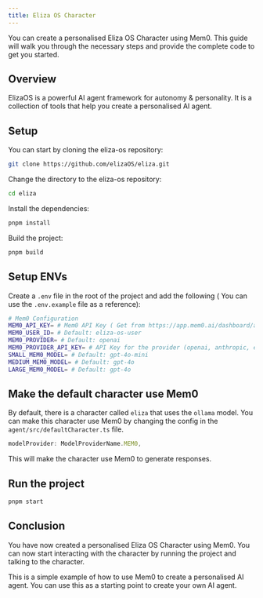 ```yaml
---
title: Eliza OS Character
---
```


You can create a personalised Eliza OS Character using Mem0. This guide will walk you through the necessary steps and provide the complete code to get you started.

## Overview

ElizaOS is a powerful AI agent framework for autonomy & personality. It is a collection of tools that help you create a personalised AI agent.

## Setup
You can start by cloning the eliza-os repository:

```bash
git clone https://github.com/elizaOS/eliza.git
```

Change the directory to the eliza-os repository:

```bash
cd eliza
```

Install the dependencies:

```bash
pnpm install
```

Build the project:

```bash
pnpm build
```

## Setup ENVs

Create a `.env` file in the root of the project and add the following ( You can use the `.env.example` file as a reference):

```bash
# Mem0 Configuration
MEM0_API_KEY= # Mem0 API Key ( Get from https://app.mem0.ai/dashboard/api-keys )
MEM0_USER_ID= # Default: eliza-os-user
MEM0_PROVIDER= # Default: openai
MEM0_PROVIDER_API_KEY= # API Key for the provider (openai, anthropic, etc.)
SMALL_MEM0_MODEL= # Default: gpt-4o-mini
MEDIUM_MEM0_MODEL= # Default: gpt-4o
LARGE_MEM0_MODEL= # Default: gpt-4o
```

## Make the default character use Mem0

By default, there is a character called `eliza` that uses the `ollama` model. You can make this character use Mem0 by changing the config in the `agent/src/defaultCharacter.ts` file.

```ts
modelProvider: ModelProviderName.MEM0,
```

This will make the character use Mem0 to generate responses.

## Run the project

```bash
pnpm start
```

## Conclusion

You have now created a personalised Eliza OS Character using Mem0. You can now start interacting with the character by running the project and talking to the character.

This is a simple example of how to use Mem0 to create a personalised AI agent. You can use this as a starting point to create your own AI agent.



